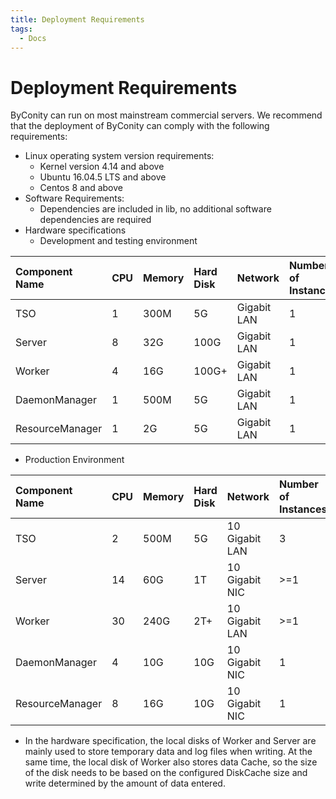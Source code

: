 ```yaml
---
title: Deployment Requirements
tags:
  - Docs
---
```


# Deployment Requirements

ByConity can run on most mainstream commercial servers. We recommend that the deployment of ByConity can comply with the following requirements:

- Linux operating system version requirements:
   - Kernel version 4.14 and above
   - Ubuntu 16.04.5 LTS and above
   - Centos 8 and above
- Software Requirements:
   - Dependencies are included in lib, no additional software dependencies are required
- Hardware specifications
   - Development and testing environment

| Component Name | CPU | Memory | Hard Disk | Network | Number of Instances |
| :-------------- | :-- | :--- | :---- | :------- | :----- |
| TSO | 1 | 300M | 5G | Gigabit LAN | 1 |
| Server | 8 | 32G | 100G | Gigabit LAN | 1 |
| Worker | 4 | 16G | 100G+ | Gigabit LAN | 1 |
| DaemonManager | 1 | 500M | 5G | Gigabit LAN | 1 |
| ResourceManager | 1 | 2G | 5G | Gigabit LAN | 1 |

- Production Environment

| Component Name | CPU | Memory | Hard Disk | Network | Number of Instances |
| :-------------- | :-- | :--- | :--- | :------- | :----- |
| TSO | 2 | 500M | 5G | 10 Gigabit LAN | 3 |
| Server | 14 | 60G | 1T | 10 Gigabit NIC | >=1 |
| Worker | 30 | 240G | 2T+ | 10 Gigabit LAN | >=1 |
| DaemonManager | 4 | 10G | 10G | 10 Gigabit NIC | 1 |
| ResourceManager | 8 | 16G | 10G | 10 Gigabit NIC | 1 |

- In the hardware specification, the local disks of Worker and Server are mainly used to store temporary data and log files when writing. At the same time, the local disk of Worker also stores data Cache, so the size of the disk needs to be based on the configured DiskCache size and write determined by the amount of data entered.